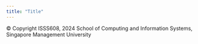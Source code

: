 ```yaml
---
title: "Title"
---
```


© Copyright ISSS608, 2024 School of Computing and Information Systems, Singapore Management University
